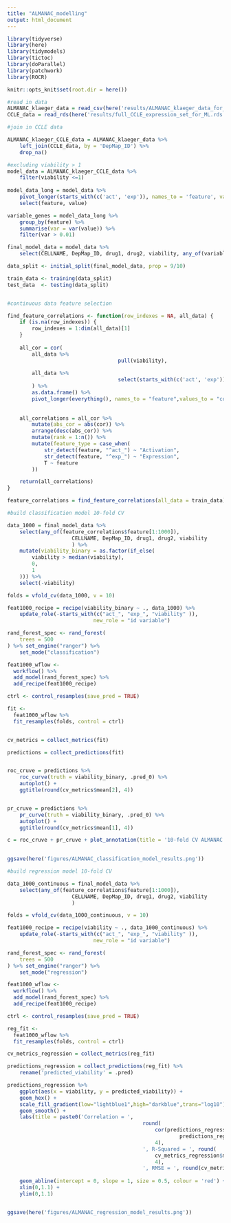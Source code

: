```yaml
---
title: "ALMANAC_modelling"
output: html_document
---
```

```r
library(tidyverse)
library(here)
library(tidymodels)
library(tictoc)
library(doParallel)
library(patchwork)
library(ROCR)

knitr::opts_knit$set(root.dir = here())
```

```r
#read in data 
ALMANAC_klaeger_data = read_csv(here('results/ALMANAC_klaeger_data_for_ml.csv'))
CCLE_data = read_rds(here('results/full_CCLE_expression_set_for_ML.rds'))

```

```r

#join in CCLE data 

ALMANAC_klaeger_CCLE_data = ALMANAC_klaeger_data %>% 
	left_join(CCLE_data, by = 'DepMap_ID') %>% 
	drop_na()

```


```r
#excluding viability > 1
model_data = ALMANAC_klaeger_CCLE_data %>% 
	filter(viability <=1)
	
model_data_long = model_data %>% 
	pivot_longer(starts_with(c('act', 'exp')), names_to = 'feature', values_to = 'value') %>% 
	select(feature, value)

variable_genes = model_data_long %>% 
	group_by(feature) %>% 
	summarise(var = var(value)) %>% 
	filter(var > 0.01)

final_model_data = model_data %>% 
	select(CELLNAME, DepMap_ID, drug1, drug2, viability, any_of(variable_genes$feature))

data_split <- initial_split(final_model_data, prop = 9/10)

train_data <- training(data_split)
test_data  <- testing(data_split)


#continuous data feature selection 

find_feature_correlations <- function(row_indexes = NA, all_data) {
	if (is.na(row_indexes)) {
		row_indexes = 1:dim(all_data)[1]
	}
	
	all_cor = cor(
		all_data %>% 
									pull(viability),
								
		all_data %>% 
									select(starts_with(c('act', 'exp')))
		) %>%
		as.data.frame() %>%
		pivot_longer(everything(), names_to = "feature",values_to = "cor")
	
	
	all_correlations = all_cor %>% 
		mutate(abs_cor = abs(cor)) %>% 
		arrange(desc(abs_cor)) %>% 
		mutate(rank = 1:n()) %>%
		mutate(feature_type = case_when(
			str_detect(feature, "^act_") ~ "Activation",
			str_detect(feature, "^exp_") ~ "Expression",
			T ~ feature
		))

	return(all_correlations)	
}

feature_correlations = find_feature_correlations(all_data = train_data)
```

```r
#build classification model 10-fold CV

data_1000 = final_model_data %>% 
	select(any_of(feature_correlations$feature[1:1000]),
					 CELLNAME, DepMap_ID, drug1, drug2, viability
					 ) %>% 
	mutate(viability_binary = as.factor(if_else(
		viability > median(viability),
		0,
		1
	))) %>% 
	select(-viability)

folds = vfold_cv(data_1000, v = 10)

feat1000_recipe = recipe(viability_binary ~ ., data_1000) %>%
	update_role(-starts_with(c("act_", "exp_", "viability" )),
							new_role = "id variable")

rand_forest_spec <- rand_forest(
	trees = 500
) %>% set_engine("ranger") %>%
	set_mode("classification")

feat1000_wflow <- 
  workflow() %>% 
  add_model(rand_forest_spec) %>% 
  add_recipe(feat1000_recipe)

ctrl <- control_resamples(save_pred = TRUE)

fit <- 
  feat1000_wflow %>% 
  fit_resamples(folds, control = ctrl)


cv_metrics = collect_metrics(fit)

predictions = collect_predictions(fit)


roc_cruve = predictions %>%
	roc_curve(truth = viability_binary, .pred_0) %>%
	autoplot() +
	ggtitle(round(cv_metrics$mean[2], 4))


pr_cruve = predictions %>%
	pr_curve(truth = viability_binary, .pred_0) %>%
	autoplot() +
	ggtitle(round(cv_metrics$mean[1], 4))

c = roc_cruve + pr_cruve + plot_annotation(title = '10-fold CV ALMANAC Classification Model Results',
																					 subtitle = 'Classify Viability Below Median')

ggsave(here('figures/ALMANAC_classification_model_results.png'))
```

```r
#build regression model 10-fold CV

data_1000_continuous = final_model_data %>% 
	select(any_of(feature_correlations$feature[1:1000]),
					 CELLNAME, DepMap_ID, drug1, drug2, viability
					 )

folds = vfold_cv(data_1000_continuous, v = 10)

feat1000_recipe = recipe(viability ~ ., data_1000_continuous) %>%
	update_role(-starts_with(c("act_", "exp_", "viability" )),
							new_role = "id variable")

rand_forest_spec <- rand_forest(
	trees = 500
) %>% set_engine("ranger") %>%
	set_mode("regression")

feat1000_wflow <- 
  workflow() %>% 
  add_model(rand_forest_spec) %>% 
  add_recipe(feat1000_recipe)

ctrl <- control_resamples(save_pred = TRUE)

reg_fit <- 
  feat1000_wflow %>% 
  fit_resamples(folds, control = ctrl)

cv_metrics_regression = collect_metrics(reg_fit)

predictions_regression = collect_predictions(reg_fit) %>% 
	rename('predicted_viability' = .pred)

predictions_regression %>% 
	ggplot(aes(x = viability, y = predicted_viability)) +
	geom_hex() +
	scale_fill_gradient(low="lightblue1",high="darkblue",trans="log10") +
	geom_smooth() +
	labs(title = paste0('Correlation = ', 
											round(
												cor(predictions_regression$viability, 
														predictions_regression$predicted_viability),
												4),
											', R-Squared = ', round(
												cv_metrics_regression$mean[2],
												4),
											', RMSE = ', round(cv_metrics_regression$mean[1],
																				 4))) + 
	geom_abline(intercept = 0, slope = 1, size = 0.5, colour = 'red') +
	xlim(0,1.1) +
	ylim(0,1.1)


ggsave(here('figures/ALMANAC_regression_model_results.png'))
```